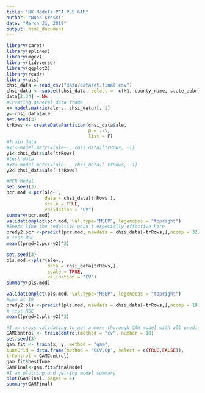 ```yaml
---
title: "NK Models PCA PLS GAM"
author: "Noah Kreski"
date: "March 31, 2019"
output: html_document
---
```


```r
library(caret)
library(splines)
library(mgcv)
library(tidyverse)
library(ggplot2)
library(readr)
library(pls)
chsi_data = read_csv("data/dataset.final.csv")
chsi_data <- subset(chsi_data, select = -c(X1, county_name, state_abbr))
data[2,34] = NA
#Creating general data frame
x<-model.matrix(ale~., chsi_data)[,-1]
y<-chsi_data$ale
set.seed(3)
trRows <- createDataPartition(chsi_data$ale,
                              p = .75,
                              list = F)
#Train data
#x1<-model.matrix(ale~., chsi_data)[trRows, -1]
y1<-chsi_data$ale[trRows]
#test data
#x2<-model.matrix(ale~., chsi_data)[-trRows, -1]
y2<-chsi_data$ale[-trRows]
```
```r
#PCR Model
set.seed(3)
pcr.mod <-pcr(ale~., 
              data = chsi_data[trRows,],
              scale = TRUE,
              validation = "CV")
summary(pcr.mod)
validationplot(pcr.mod, val.type="MSEP", legendpos = "topright")
#Seems like the reduction wasn't especially effective here
predy2.pcr <-predict(pcr.mod, newdata = chsi_data[-trRows,],ncomp = 32)
# test MSE
mean((predy2.pcr-y2)^2)
```
```r
set.seed(3)
pls.mod <-plsr(ale~.,
               data = chsi_data[trRows,],
               scale = TRUE,
               validation = "CV")
summary(pls.mod)

validationplot(pls.mod, val.type="MSEP", legendpos = "topright")
#Low at 19
predy2.pls <-predict(pls.mod, newdata = chsi_data[-trRows,],ncomp = 19)
# test MSE
mean((predy2.pls-y2)^2)
```

```r
#I am cross-validating to get a more thorough GAM model with all predictors
GAMControl <- trainControl(method = "cv", number = 10)
set.seed(3)
gam.fit <- train(x, y, method = "gam",
tuneGrid = data.frame(method = "GCV.Cp", select = c(TRUE,FALSE)),
trControl = GAMControl)
gam.fit$bestTune
GAMFinal<-gam.fit$finalModel
#I am plotting and getting model summary
plot(GAMFinal, pages = 4)
summary(GAMFinal)
```